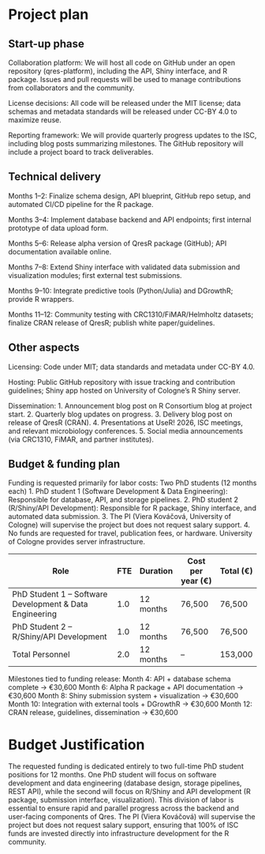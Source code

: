 # Project plan

## Start-up phase
Collaboration platform: We will host all code on GitHub under an open repository (qres-platform), including the API, Shiny interface, and R package. Issues and pull requests will be used to manage contributions from collaborators and the community.

License decisions: All code will be released under the MIT license; data schemas and metadata standards will be released under CC-BY 4.0 to maximize reuse.

Reporting framework: We will provide quarterly progress updates to the ISC, including blog posts summarizing milestones. The GitHub repository will include a project board to track deliverables.

## Technical delivery
Months 1–2: Finalize schema design, API blueprint, GitHub repo setup, and automated CI/CD pipeline for the R package.

Months 3–4: Implement database backend and API endpoints; first internal prototype of data upload form.

Months 5–6: Release alpha version of QresR package (GitHub); API documentation available online.

Months 7–8: Extend Shiny interface with validated data submission and visualization modules; first external test submissions.

Months 9–10: Integrate predictive tools (Python/Julia) and DGrowthR; provide R wrappers.

Months 11–12: Community testing with CRC1310/FiMAR/Helmholtz datasets; finalize CRAN release of QresR; publish white paper/guidelines.

## Other aspects

Licensing: Code under MIT; data standards and metadata under CC-BY 4.0.

Hosting: Public GitHub repository with issue tracking and contribution guidelines; Shiny app hosted on University of Cologne’s R Shiny server.

Dissemination:
1. Announcement blog post on R Consortium blog at project start.
2. Quarterly blog updates on progress.
3. Delivery blog post on release of QresR (CRAN).
4. Presentations at UseR! 2026, ISC meetings, and relevant microbiology conferences.
5. Social media announcements (via CRC1310, FiMAR, and partner institutes).

## Budget & funding plan

Funding is requested primarily for labor costs:
Two PhD students (12 months each)
1. PhD student 1 (Software Development & Data Engineering): Responsible for database, API, and storage pipelines.
2. PhD student 2 (R/Shiny/API Development): Responsible for R package, Shiny interface, and automated data submission.
3. The PI (Viera Kováčová, University of Cologne) will supervise the project but does not request salary support.
4. No funds are requested for travel, publication fees, or hardware. University of Cologne provides server infrastructure.

| Role                                                    | FTE | Duration  | Cost per year (€) | Total (€)   |
| ------------------------------------------------------- | --- | --------- | ----------------- | ----------- |
| PhD Student 1 – Software Development & Data Engineering | 1.0 | 12 months | 76,500            | 76,500      |
| PhD Student 2 – R/Shiny/API Development                 | 1.0 | 12 months | 76,500            | 76,500      |
|Total Personnel                                          | 2.0 | 12 months | –                 | 153,000     |


Milestones tied to funding release:
Month 4: API + database schema complete → €30,600
Month 6: Alpha R package + API documentation → €30,600
Month 8: Shiny submission system + visualization → €30,600
Month 10: Integration with external tools + DGrowthR → €30,600
Month 12: CRAN release, guidelines, dissemination → €30,600

# Budget Justification
The requested funding is dedicated entirely to two full-time PhD student positions for 12 months. One PhD student will focus on software development and data engineering (database design, storage pipelines, REST API), while the second will focus on R/Shiny and API development (R package, submission interface, visualization). This division of labor is essential to ensure rapid and parallel progress across the backend and user-facing components of Qres. The PI (Viera Kováčová) will supervise the project but does not request salary support, ensuring that 100% of ISC funds are invested directly into infrastructure development for the R community.
